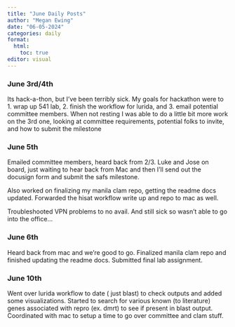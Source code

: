 ```yaml
---
title: "June Daily Posts"
author: "Megan Ewing"
date: "06-05-2024"
categories: daily
format: 
  html:
    toc: true
editor: visual
---
```


### June 3rd/4th

Its hack-a-thon, but I've been terribly sick. My goals for hackathon were to 1. wrap up 541 lab, 2. finish the workflow for lurida, and 3. email potential committee members. When not resting I was able to do a little bit more work on the 3rd one, looking at committee requirements, potential folks to invite, and how to submit the milestone

### June 5th

Emailed committee members, heard back from 2/3. Luke and Jose on board, just waiting to hear back from Mac and then I'll send out the docusign form and submit the safs milestone.

Also worked on finalizing my manila clam repo, getting the readme docs updated. Forwarded the hisat workflow write up and repo to mac as well.

Troubleshooted VPN problems to no avail. And still sick so wasn't able to go into the office...

### June 6th

Heard back from mac and we're good to go. Finalized manila clam repo and finished updating the readme docs. Submitted final lab assignment.

### June 10th

Went over lurida workflow to date ( just blast) to check outputs and added some visualizations. Started to search for various known (to literature) genes associated with repro (ex. dmrt) to see if present in blast output. Coordinated with mac to setup a time to go over committee and clam stuff.
